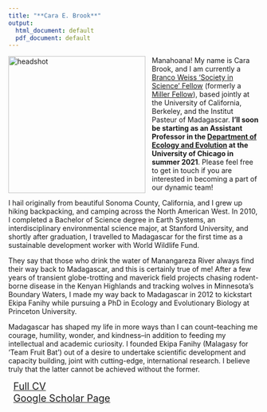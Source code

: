 ```yaml
---
title: "**Cara E. Brook**"
output:
  html_document: default
  pdf_document: default
---
```


<style type="text/css">
h1.title {
  font-size: 31px;
  text-align: left;
  color:black;
}
</style>


<img src="cara_pic.jpg" alt="headshot" style="height: 275px; padding-right: 10px;" align="left"> Manahoana! My name is Cara Brook, and I am currently a [Branco Weiss ‘Society in Science’ Fellow](https://brancoweissfellowship.org/) (formerly a [Miller Fellow](http://miller.berkeley.edu/)), based jointly at the University of California, Berkeley, and the Institut Pasteur of Madagascar. **I’ll soon be starting as an Assistant Professor in the [Department of Ecology and Evolution](https://ecologyandevolution.uchicago.edu/) at the University of Chicago in summer 2021**. Please feel free to get in touch if you are interested in becoming a part of our dynamic team!

I hail originally from beautiful Sonoma County, California, and I grew up hiking backpacking, and camping across the North American West. In 2010, I completed a Bachelor of Science degree in Earth Systems, an interdisciplinary environmental science major, at Stanford University, and shortly after graduation, I travelled to Madagascar for the first time as a sustainable development worker with World Wildlife Fund.
 
They say that those who drink the water of Manangareza River always find their way back to Madagascar, and this is certainly true of me! After a few years of transient globe-trotting and maverick field projects chasing rodent-borne disease in the Kenyan Highlands and tracking wolves in Minnesota’s Boundary Waters, I made my way back to Madagascar in 2012 to kickstart Ekipa Fanihy while pursuing a PhD in Ecology and Evolutionary Biology at Princeton University.
 
Madagascar has shaped my life in more ways than I can count--teaching me courage, humility, wonder, and kindness--in addition to feeding my intellectual and academic curiosity. I founded Ekipa Fanihy (Malagasy for ‘Team Fruit Bat’) out of a desire to undertake scientific development and capacity building, joint with cutting-edge, international research. I believe truly that the latter cannot be achieved without the former.
 

<div style="text-align: left; font-size: 1.4em; padding-left: 10px;">
<a href="CV_CaraBrook_Full_July2020.pdf">Full CV</a></div>
<div style="text-align: left; font-size: 1.4em; padding-left: 10px;">
<a href="https://scholar.google.com/citations?user=jDzdfmMAAAAJ&hl=en&oi=ao">Google Scholar Page</a></div>
</div>









